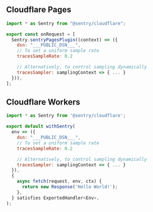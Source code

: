 ## Cloudflare Pages

```javascript {filename:functions/_middleware.js}
import * as Sentry from "@sentry/cloudflare";

export const onRequest = [
  Sentry.sentryPagesPlugin((context) => ({
    dsn: "___PUBLIC_DSN___",
    // To set a uniform sample rate
    tracesSampleRate: 0.2

    // Alternatively, to control sampling dynamically
    tracesSampler: samplingContext => { ... }
  })),
];
```

## Cloudflare Workers

```javascript {filename:functions/_middleware.js}
import * as Sentry from '@sentry/cloudflare';

export default withSentry(
  env => ({
    dsn: "___PUBLIC_DSN___",
    // To set a uniform sample rate
    tracesSampleRate: 0.2

    // Alternatively, to control sampling dynamically
    tracesSampler: samplingContext => { ... }
  }),
  {
    async fetch(request, env, ctx) {
      return new Response('Hello World!');
    },
  } satisfies ExportedHandler<Env>,
);
```
